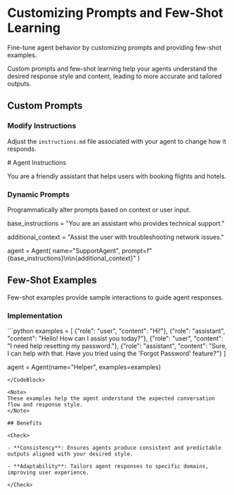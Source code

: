 # Customizing Prompts and Few-Shot Learning

Fine-tune agent behavior by customizing prompts and providing few-shot examples.

<Info>
Custom prompts and few-shot learning help your agents understand the desired response style and content, leading to more accurate and tailored outputs.
</Info>

## Custom Prompts

### Modify Instructions

Adjust the `instructions.md` file associated with your agent to change how it responds.

<CodeBlock title="instructions.md" language="markdown">
# Agent Instructions

You are a friendly assistant that helps users with booking flights and hotels.
</CodeBlock>

### Dynamic Prompts

Programmatically alter prompts based on context or user input.

<CodeBlock title="Dynamic Prompt Example" language="python">
base_instructions = "You are an assistant who provides technical support."

additional_context = "Assist the user with troubleshooting network issues."

agent = Agent(
    name="SupportAgent",
    prompt=f"{base_instructions}\n\n{additional_context}"
)
</CodeBlock>

## Few-Shot Examples

Few-shot examples provide sample interactions to guide agent responses.

### Implementation

<CodeBlock title="Providing Few-Shot Examples" language="python">
```python
examples = [
    {"role": "user", "content": "Hi!"},
    {"role": "assistant", "content": "Hello! How can I assist you today?"},
    {"role": "user", "content": "I need help resetting my password."},
    {"role": "assistant", "content": "Sure, I can help with that. Have you tried using the 'Forgot Password' feature?"}
]

agent = Agent(name="Helper", examples=examples)
```
</CodeBlock>

<Note>
These examples help the agent understand the expected conversation flow and response style.
</Note>

## Benefits

<Check>

- **Consistency**: Ensures agents produce consistent and predictable outputs aligned with your desired style.

- **Adaptability**: Tailors agent responses to specific domains, improving user experience.

</Check>
